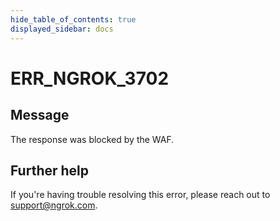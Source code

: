 ```yaml
---
hide_table_of_contents: true
displayed_sidebar: docs
---
```



# ERR_NGROK_3702

## Message

The response was blocked by the WAF.

<ErrorDetails error="err_ngrok_3702" />

## Further help

If you're having trouble resolving this error, please reach out to [support@ngrok.com](mailto:support@ngrok.com?subject=Help%20with%20ERR_NGROK_3702).
